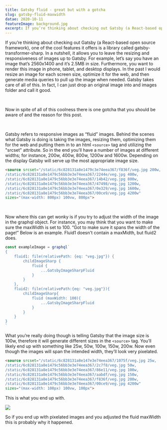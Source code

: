 ```yaml
---
title: Gatsby fluid - great but with a gotcha
slug: gatsby-fluid-maxwidth
datae: 2020-10-11
featureImage: background.jpg
excerpt: If you’re thinking about checking out Gatsby (a React-based open source framework), one of the cool features it offers is a library called gatsby-transformer-sharp.
---
```


If you’re thinking about checking out Gatsby (a React-based open source framework), one of the cool features it offers is a library called gatsby-transformer-sharp.  In a nutshell, it allows you to leave the resizing and responsiveness of images up to Gatsby.  For example, let’s say you have an image that’s 2560x1400 and it’s 2.5MB in size.  Furthermore, you want to render this image in phone, tablet, and desktop displays.  In the past I would resize an image for each screen size, optimize it for the web, and then generate media queries to pull up the image when needed.  Gatsby takes care of all of this.  In fact, I can just drop an original image into and images folder and call it good.  

<br />

Now in spite of all of this coolness there is one gotcha that you should be aware of and the reason for this post. 

<br />

Gatsby refers to responsive images as “fluid” images.  Behind the scenes what Gatsby is doing is taking the images, resizing them, optimizing them for the web and putting them in to an html ```<source>``` tag and utilizing the "srcset" attribute. So in the end you’ll have a number of images at different widths; for instance, 200w, 400w, 800w, 1200w and 1600w.  Depending on the display Gatsby will serve up the most appropriate image size. 

```html
<source srcset="/static/6c828131a8e1479c3e74eea367/f836f/veg.jpg 200w,
/static/6c828131a8e1479c56bb3e3e74eea367/2244e/veg.jpg 400w,
/static/6c828131a8e1479c56bb3e3e74eea367/14b42/veg.jpg 800w,
/static/6c828131a8e1479c56bb3e3e74eea367/47498/veg.jpg 1200w,
/static/6c828131a8e1479c56bb3e3e74eea367/0e329/veg.jpg 1600w,
/static/6c828131a8e1479c56bb3e3e74eea367/00ce9/veg.jpg 4200w" 
sizes="(max-width: 800px) 100vw, 800px">
```

<br />

Now where this can get wonky is if you try to adjust the width of the image in the graphql object. For instance, you may think that you want to make sure the maxWidth is set to 100.  “Got to make sure it spans the width of the page!” Below is an example.  Fluid1 doesn't contain a maxMidth, but fluid2 does. 


```js
const exampleImage = graphql`
{
    fluid1: file(relativePath: {eq: "veg.jpg"}) {
        childImageSharp {
            fluid {
                ...GatsbyImageSharpFluid
            }
        }
    },
    fluid2: file(relativePath:{eq: "veg.jpg"}){
        childImageSharp{
            fluid (maxWidth: 100){
                ...GatsbyImageSharpFluid
            }
        }
    }
}
`
```


What you’re really doing though is telling Gatsby that the image size is 100w, therefore it will generate different sizes in the ```<source>``` tag.  You’ll likely end up with something like 25w, 50w, 100w, 150w, 200w.  Now even though the images will span the intended width, they’ll look very pixelated.


```html
<source srcset="/static/6c828131a8e147e3e74eea367/1075f/veg.jpg 25w,
/static/6c828131a8e1479c56bb3e3e74eea367/2c7f8/veg.jpg 50w,
/static/6c828131a8e1479c56bb3e3e74eea367/86e11/veg.jpg 100w,
/static/6c828131a8e1479c56bb3e3e74eea367/aabdf/veg.jpg 150w,
/static/6c828131a8e1479c56bb3e3e74eea367/f836f/veg.jpg 200w,
/static/6c828131a8e1479c56bb3e3e74eea367/00ce9/veg.jpg 4200w" 
sizes="(max-width: 100px) 100vw, 100px">
```

This is what you end up with. 

![](./example.jpg)

So if you end up with pixelated images and you adjusted the fluid maxWidth this is probably why it happened.